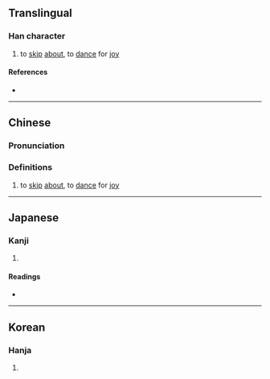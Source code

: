 {{character info}}
==Translingual==

===Han character===
{{Han char|rn=9|rad=人|as=14|sn=16|four=|canj=OOTQ|ids=⿰亻舞}}

# to [[skip]] [[about]], to [[dance]] for [[joy]]

====References====
* {{Han ref|kx=0120.090|dkj=01237|dj=0254.020|hdz=10231.030|uh=511B|ud=20763}}

----

==Chinese==
{{zh-forms}}

===Pronunciation===
{{zh-pron
|m=wǔ
|c=mou5
|mc=y
|oc=y
|ma=
|cat=v
}}

===Definitions===
{{zh-hanzi}}

# to [[skip]] [[about]], to [[dance]] for [[joy]]

----

==Japanese==

===Kanji===
{{ja-kanji|grade=|rs=人14}}

# {{rfdef|ja|sort=人14}}

====Readings====
* {{ja-readings|on=ぶ,む|kun=まう,まわす}}

----

==Korean==

===Hanja===
{{ko-hanja|무}}

# {{rfdef|ko|sort=人14}}